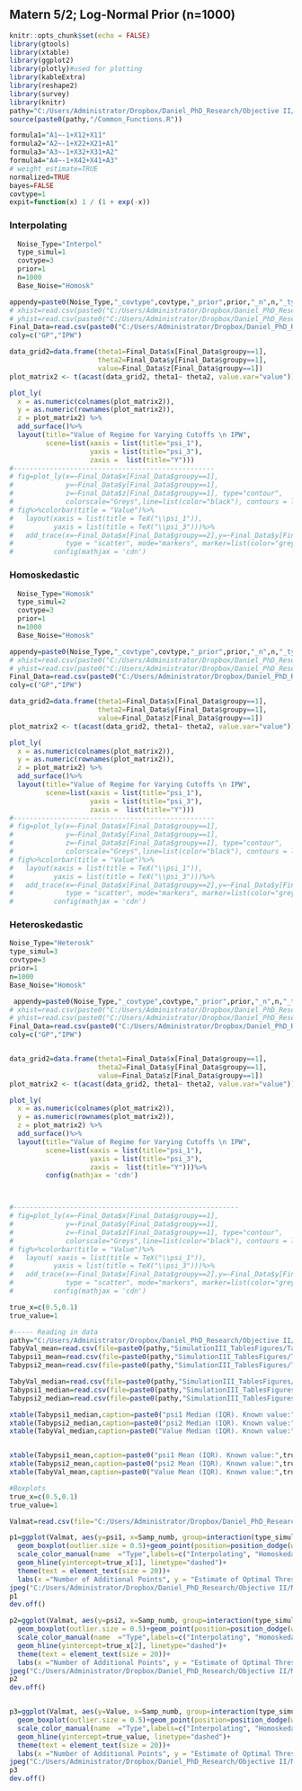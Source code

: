 ## Matern 5/2; Log-Normal Prior (n=1000)

```r
knitr::opts_chunk$set(echo = FALSE)
library(gtools)
library(xtable)
library(ggplot2)
library(plotly)#used for plotting
library(kableExtra)
library(reshape2)
library(survey)
library(knitr)
pathy="C:/Users/Administrator/Dropbox/Daniel_PhD_Research/Objective II/Code/ComputerExperiments/Simulation III"
source(paste0(pathy,"/Common_Functions.R"))

formula1="A1~-1+X12+X11"
formula2="A2~-1+X22+X21+A1"
formula3="A3~-1+X32+X31+A2"
formula4="A4~-1+X42+X41+A3"
# weight_estimate=TRUE
normalized=TRUE
bayes=FALSE
covtype=1
expit=function(x) 1 / (1 + exp(-x))

```


### Interpolating

```r
  Noise_Type="Interpol"
  type_simul=1
  covtype=3
  prior=1
  n=1000
  Base_Noise="Homosk"

appendy=paste0(Noise_Type,"_covtype",covtype,"_prior",prior,"_n",n,"_type_simul",type_simul,"_Base_Noise",Base_Noise,".csv")
# xhist=read.csv(paste0("C:/Users/Administrator/Dropbox/Daniel_PhD_Research/Objective II/Code/ComputerExperiments/Simulation III/Interpolating/xhist_",appendy))
# yhist=read.csv(paste0("C:/Users/Administrator/Dropbox/Daniel_PhD_Research/Objective II/Code/ComputerExperiments/Simulation III/Interpolating/yhist_",appendy))
Final_Data=read.csv(paste0("C:/Users/Administrator/Dropbox/Daniel_PhD_Research/Objective II/Code/ComputerExperiments/Simulation III/Interpolating/Final_Data_",appendy))
coly=c("GP","IPW")

data_grid2=data.frame(theta1=Final_Data$x[Final_Data$groupy==1],
                      theta2=Final_Data$y[Final_Data$groupy==1],
                      value=Final_Data$z[Final_Data$groupy==1])
plot_matrix2 <- t(acast(data_grid2, theta1~ theta2, value.var="value"))

plot_ly(
  x = as.numeric(colnames(plot_matrix2)),
  y = as.numeric(rownames(plot_matrix2)),
  z = plot_matrix2) %>%
  add_surface()%>%
  layout(title="Value of Regime for Varying Cutoffs \n IPW",
         scene=list(xaxis = list(title="psi_1"),
                    yaxis = list(title="psi_3"),
                    zaxis =  list(title="Y")))
#--------------------------------------------------
# fig=plot_ly(x=~Final_Data$x[Final_Data$groupy==1],
#             y=~Final_Data$y[Final_Data$groupy==1],
#             z=~Final_Data$z[Final_Data$groupy==1], type="contour",
#             colorscale="Greys",line=list(color="black"), contours = list(showlabels = TRUE))
# fig%>%colorbar(title = "Value")%>%
#   layout(xaxis = list(title = TeX("\\psi_1")),
#          yaxis = list(title = TeX("\\psi_3")))%>%
#   add_trace(x=~Final_Data$x[Final_Data$groupy==2],y=~Final_Data$y[Final_Data$groupy==2],
#             type = "scatter", mode="markers", marker=list(color="grey"),inherit=FALSE)%>%
#          config(mathjax = 'cdn')
```


### Homoskedastic

```r
  Noise_Type="Homosk"
  type_simul=2
  covtype=3
  prior=1
  n=1000
  Base_Noise="Homosk"

appendy=paste0(Noise_Type,"_covtype",covtype,"_prior",prior,"_n",n,"_type_simul",type_simul,"_Base_Noise",Base_Noise,".csv")
# xhist=read.csv(paste0("C:/Users/Administrator/Dropbox/Daniel_PhD_Research/Objective II/Code/ComputerExperiments/Simulation III/Homoskedastic/xhist_",appendy))
# yhist=read.csv(paste0("C:/Users/Administrator/Dropbox/Daniel_PhD_Research/Objective II/Code/ComputerExperiments/Simulation III/Homoskedastic/yhist_",appendy))
Final_Data=read.csv(paste0("C:/Users/Administrator/Dropbox/Daniel_PhD_Research/Objective II/Code/ComputerExperiments/Simulation III/Homoskedastic/Final_Data_",appendy))
coly=c("GP","IPW")

data_grid2=data.frame(theta1=Final_Data$x[Final_Data$groupy==1],
                      theta2=Final_Data$y[Final_Data$groupy==1],
                      value=Final_Data$z[Final_Data$groupy==1])
plot_matrix2 <- t(acast(data_grid2, theta1~ theta2, value.var="value"))

plot_ly(
  x = as.numeric(colnames(plot_matrix2)),
  y = as.numeric(rownames(plot_matrix2)),
  z = plot_matrix2) %>%
  add_surface()%>%
  layout(title="Value of Regime for Varying Cutoffs \n IPW",
         scene=list(xaxis = list(title="psi_1"),
                    yaxis = list(title="psi_3"),
                    zaxis =  list(title="Y")))
#--------------------------------------------------
# fig=plot_ly(x=~Final_Data$x[Final_Data$groupy==1],
#             y=~Final_Data$y[Final_Data$groupy==1],
#             z=~Final_Data$z[Final_Data$groupy==1], type="contour",
#             colorscale="Greys",line=list(color="black"), contours = list(showlabels = TRUE))
# fig%>%colorbar(title = "Value")%>%
#   layout(xaxis = list(title = TeX("\\psi_1")),
#          yaxis = list(title = TeX("\\psi_3")))%>%
#   add_trace(x=~Final_Data$x[Final_Data$groupy==2],y=~Final_Data$y[Final_Data$groupy==2],
#             type = "scatter", mode="markers", marker=list(color="grey"),inherit=FALSE)%>%
#          config(mathjax = 'cdn')
```

### Heteroskedastic

```r
Noise_Type="Heterosk"
type_simul=3
covtype=3
prior=1
n=1000
Base_Noise="Homosk"

 appendy=paste0(Noise_Type,"_covtype",covtype,"_prior",prior,"_n",n,"_type_simul",type_simul,"_Base_Noise",Base_Noise,".csv")
# xhist=read.csv(paste0("C:/Users/Administrator/Dropbox/Daniel_PhD_Research/Objective II/Code/ComputerExperiments/Simulation III/Heteroskedastic/xhist_",appendy))
# yhist=read.csv(paste0("C:/Users/Administrator/Dropbox/Daniel_PhD_Research/Objective II/Code/ComputerExperiments/Simulation III/Heteroskedastic/yhist_",appendy))
Final_Data=read.csv(paste0("C:/Users/Administrator/Dropbox/Daniel_PhD_Research/Objective II/Code/ComputerExperiments/Simulation III/Heteroskedastic/Final_Data_",appendy))
coly=c("GP","IPW")


data_grid2=data.frame(theta1=Final_Data$x[Final_Data$groupy==1],
                      theta2=Final_Data$y[Final_Data$groupy==1],
                      value=Final_Data$z[Final_Data$groupy==1])
plot_matrix2 <- t(acast(data_grid2, theta1~ theta2, value.var="value"))

plot_ly(
  x = as.numeric(colnames(plot_matrix2)),
  y = as.numeric(rownames(plot_matrix2)),
  z = plot_matrix2) %>%
  add_surface()%>%
  layout(title="Value of Regime for Varying Cutoffs \n IPW",
         scene=list(xaxis = list(title="psi_1"),
                    yaxis = list(title="psi_3"),
                    zaxis =  list(title="Y")))%>%
         config(mathjax = 'cdn')



#--------------------------------------------------------
# fig=plot_ly(x=~Final_Data$x[Final_Data$groupy==1],
#             y=~Final_Data$y[Final_Data$groupy==1],
#             z=~Final_Data$z[Final_Data$groupy==1], type="contour",
#             colorscale="Greys",line=list(color="black"), contours = list(showlabels = TRUE))
# fig%>%colorbar(title = "Value")%>%
#   layout( xaxis = list(title = TeX("\\psi_1")),
#          yaxis = list(title = TeX("\\psi_3")))%>%
#   add_trace(x=~Final_Data$x[Final_Data$groupy==2],y=~Final_Data$y[Final_Data$groupy==2],
#             type = "scatter", mode="markers", marker=list(color="grey"),inherit=FALSE)%>%
#          config(mathjax = 'cdn')

```


```r
true_x=c(0.5,0.1)
true_value=1

#----- Reading in data
pathy="C:/Users/Administrator/Dropbox/Daniel_PhD_Research/Objective II/Code/ComputerExperiments/Simulation III/"
TabyVal_mean=read.csv(file=paste0(pathy,"SimulationIII_TablesFigures/TabyVal_mean_n1000_prior.csv"),row.names=1)
Tabypsi1_mean=read.csv(file=paste0(pathy,"SimulationIII_TablesFigures/Tabypsi1_mean_n1000_prior.csv"),row.names=1)
Tabypsi2_mean=read.csv(file=paste0(pathy,"SimulationIII_TablesFigures/Tabypsi2_mean_n1000_prior.csv"),row.names=1)

TabyVal_median=read.csv(file=paste0(pathy,"SimulationIII_TablesFigures/TabyVal_median_n1000_prior.csv"),row.names=1)
Tabypsi1_median=read.csv(file=paste0(pathy,"SimulationIII_TablesFigures/Tabypsi1_median_n1000_prior.csv"),row.names=1)
Tabypsi2_median=read.csv(file=paste0(pathy,"SimulationIII_TablesFigures/Tabypsi2_median_n1000_prior.csv"),row.names=1)

xtable(Tabypsi1_median,caption=paste0("psi1 Median (IQR). Known value:",true_x[1]),digits=c(3))
xtable(Tabypsi2_median,caption=paste0("psi2 Median (IQR). Known value:",true_x[2]),digits=c(3))
xtable(TabyVal_median,caption=paste0("Value Median (IQR). Known value:",true_value),digits=c(3))


xtable(Tabypsi1_mean,caption=paste0("psi1 Mean (IQR). Known value:",true_x[1]),digits=c(3))
xtable(Tabypsi2_mean,caption=paste0("psi2 Mean (IQR). Known value:",true_x[2]),digits=c(3))
xtable(TabyVal_mean,caption=paste0("Value Mean (IQR). Known value:",true_value),digits=c(3))
```



```r
#Boxplots
true_x=c(0.5,0.1)
true_value=1

Valmat=read.csv(file="C:/Users/Administrator/Dropbox/Daniel_PhD_Research/Objective II/Code/ComputerExperiments/Simulation III/SimulationIII_TablesFigures/Valmat_n1000_Prior.csv")

p1=ggplot(Valmat, aes(y=psi1, x=Samp_numb, group=interaction(type_simul,Samp_numb), col=as.factor(type_simul))) +  
  geom_boxplot(outlier.size = 0.5)+geom_point(position=position_dodge(width=0.75),size=0.5)+theme_bw()+
  scale_color_manual(name  ="Type",labels=c("Interpolating", "Homoskedastic","Heteroskedastic"),values=c("gray4", "gray50","gray70"))+
  geom_hline(yintercept=true_x[1], linetype="dashed")+
  theme(text = element_text(size = 20))+
  labs(x ="Number of Additional Points", y = "Estimate of Optimal Threshold")
jpeg("C:/Users/Administrator/Dropbox/Daniel_PhD_Research/Objective II/Manuscript/SimulationIII_Figures/boxplotpsi1_n1000_covtype3_Prior_homosknoise.jpg", width = 1000, height = 500)
p1
dev.off()

p2=ggplot(Valmat, aes(y=psi2, x=Samp_numb, group=interaction(type_simul,Samp_numb), col=as.factor(type_simul))) +  
  geom_boxplot(outlier.size = 0.5)+geom_point(position=position_dodge(width=0.75),size=0.5)+theme_bw()+
  scale_color_manual(name  ="Type",labels=c("Interpolating", "Homoskedastic","Heteroskedastic"),values=c("gray4", "gray50","gray70"))+
  geom_hline(yintercept=true_x[2], linetype="dashed")+
  theme(text = element_text(size = 20))+
  labs(x ="Number of Additional Points", y = "Estimate of Optimal Threshold")
jpeg("C:/Users/Administrator/Dropbox/Daniel_PhD_Research/Objective II/Manuscript/SimulationIII_Figures/boxplotpsi2_n1000_covtype3_Prior_homosknoise.jpg", width = 1000, height = 500)
p2
dev.off()


p3=ggplot(Valmat, aes(y=Value, x=Samp_numb, group=interaction(type_simul,Samp_numb), col=as.factor(type_simul))) +  
  geom_boxplot(outlier.size = 0.5)+geom_point(position=position_dodge(width=0.75),size=0.5)+theme_bw()+
  scale_color_manual(name  ="Type",labels=c("Interpolating", "Homoskedastic","Heteroskedastic"),values=c("gray4", "gray50","gray70"))+
  geom_hline(yintercept=true_value, linetype="dashed")+
  theme(text = element_text(size = 20))+
  labs(x ="Number of Additional Points", y = "Estimate of Optimal Threshold")
jpeg("C:/Users/Administrator/Dropbox/Daniel_PhD_Research/Objective II/Manuscript/SimulationIII_Figures/boxplotvalue_n1000_covtype3_Prior_homosknoise.jpg", width = 1000, height = 500)
p3
dev.off()
```
